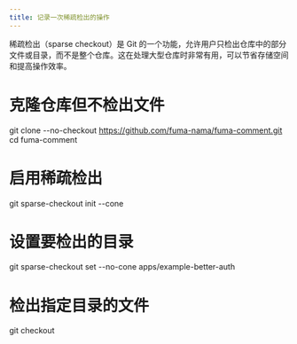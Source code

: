 ```yaml
---
title: 记录一次稀疏检出的操作
---
```


稀疏检出（sparse checkout）是 Git 的一个功能，允许用户只检出仓库中的部分文件或目录，而不是整个仓库。这在处理大型仓库时非常有用，可以节省存储空间和提高操作效率。

# 克隆仓库但不检出文件
git clone --no-checkout https://github.com/fuma-nama/fuma-comment.git
cd fuma-comment

# 启用稀疏检出
git sparse-checkout init --cone

# 设置要检出的目录
git sparse-checkout set --no-cone apps/example-better-auth

# 检出指定目录的文件
git checkout
